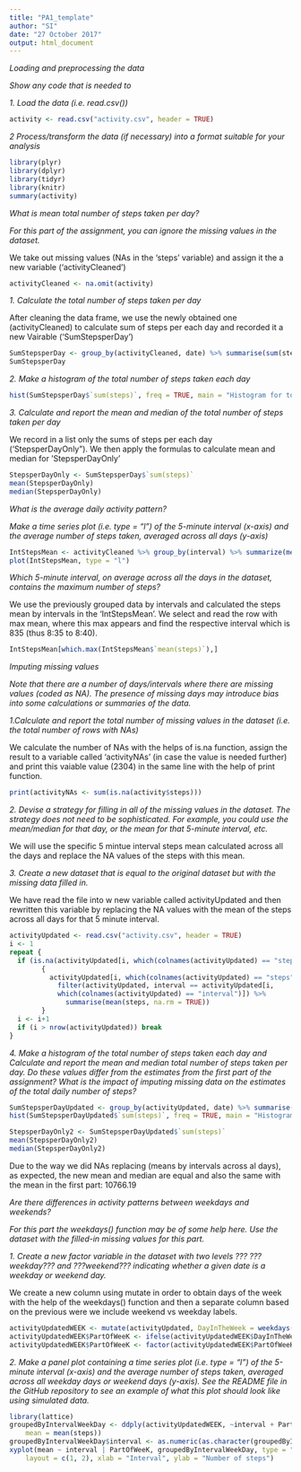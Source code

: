 ---
title: "PA1_template"
author: "SI"
date: "27 October 2017"
output: html_document
---



*Loading and preprocessing the data*

*Show any code that is needed to*

*1. Load the data (i.e. read.csv())*

```{r read data}
activity <- read.csv("activity.csv", header = TRUE)
```

*2 Process/transform the data (if necessary) into a format suitable for your analysis*

```{r transform data}
library(plyr)
library(dplyr)
library(tidyr)
library(knitr)
summary(activity)

```

*What is mean total number of steps taken per day?*

*For this part of the assignment, you can ignore the missing values in the*
*dataset.*

We take out missing values (NAs in the 'steps' variable) and assign it the a
new variable ('activityCleaned')

```{r NA cleaning}
activityCleaned <- na.omit(activity)
```

*1. Calculate the total number of steps taken per day*

After cleaning the data frame, we use the newly obtained one (activityCleaned) 
to calculate sum of steps per each day and recorded it a new Vairable
('SumStepsperDay') 

```{r Sum of steps per Day}
SumStepsperDay <- group_by(activityCleaned, date) %>% summarise(sum(steps))
SumStepsperDay
```

*2. Make a histogram of the total number of steps taken each day*

```{r Histogram Total no of Steps per Day}
hist(SumStepsperDay$`sum(steps)`, freq = TRUE, main = "Histogram for total steps per each day", xlab = "Total no of steps in a day", ylab = "Frequency (no of days with a total no of steps taken)", plot = TRUE)
```

*3. Calculate and report the mean and median of the total number of steps taken per day *

We record in a list only the sums of steps per each day ('StepsperDayOnly").
We then apply the formulas to calculate mean and median for 'StepsperDayOnly'

```{r Mean and Median of the total no of steps per day}
StepsperDayOnly <- SumStepsperDay$`sum(steps)`
mean(StepsperDayOnly)
median(StepsperDayOnly)
```

*What is the average daily activity pattern?*

*Make a time series plot (i.e. type = "l") of the 5-minute interval (x-axis)*
*and the average number of steps taken, averaged across all days (y-axis)*

```{r Plot for 5 min intervals}
IntStepsMean <- activityCleaned %>% group_by(interval) %>% summarize(mean(steps))
plot(IntStepsMean, type = "l")
```


*Which 5-minute interval, on average across all the days in the dataset, *
*contains the maximum number of steps?*

We use the previously grouped  data by intervals and calculated the steps mean
by intervals in the 'IntStepsMean'.
We select and read the row with max mean, where this max appears and find 
the respective interval which is 835 (thus 8:35 to 8:40).

```{r Get interval with max mean of steps}
IntStepsMean[which.max(IntStepsMean$`mean(steps)`),]
```


*Imputing missing values*

*Note that there are a number of days/intervals where there are missing values*
*(coded as NA). The presence of missing days may introduce bias into some*
*calculations or summaries of the data.*

*1.Calculate and report the total number of missing values in the dataset (i.e.*
*the total number of rows with NAs)*


We calculate the number of NAs with the helps of is.na function, assign the
result to a variable called 'activityNAs' (in case the value is needed further)
and print this vaiable value (2304) in the same line with the help of print
function.

```{r Count NAs on steps rows}
print(activityNAs <- sum(is.na(activity$steps)))
```


*2. Devise a strategy for filling in all of the missing values in the dataset.*
*The strategy does not need to be sophisticated. For example, you could use*
*the mean/median for that day, or the mean for that 5-minute interval, etc.*

We will use the specific 5 mintue interval steps mean calculated across all
the days and replace the NA values of the steps with this mean.

*3. Create a new dataset that is equal to the original dataset but with the *
*missing data filled in.*

We have read the file into w new variable called activityUpdated and then
rewritten this variable by replacing the NA values with the mean of the steps
across all days for that 5 minute interval.

```{r New var with NAs replacing}
activityUpdated <- read.csv("activity.csv", header = TRUE)
i <- 1
repeat {
  if (is.na(activityUpdated[i, which(colnames(activityUpdated) == "steps")])) 
        {
          activityUpdated[i, which(colnames(activityUpdated) == "steps")] <- 
            filter(activityUpdated, interval == activityUpdated[i,
            which(colnames(activityUpdated) == "interval")]) %>%
              summarise(mean(steps, na.rm = TRUE))
        }
  i <- i+1
  if (i > nrow(activityUpdated)) break
}
```


*4. Make a histogram of the total number of steps taken each day and Calculate*
*and report the mean and median total number of steps taken per day. Do these*
*values differ from the estimates from the first part of the assignment? What*
*is the impact of imputing missing data on the estimates of the total daily*
*number of steps?*

```{r Histogram Total no of Steps per Day after replacing NAs}
SumStepsperDayUpdated <- group_by(activityUpdated, date) %>% summarise(sum(steps))
hist(SumStepsperDayUpdated$`sum(steps)`, freq = TRUE, main = "Histogram for total steps per each day", xlab = "Total no of steps in a day", ylab = "Frequency (no of days with a total no of steps taken)", plot = TRUE)
```

```{r Mean and Median of the total no of steps per day (NAs replaced)}
StepsperDayOnly2 <- SumStepsperDayUpdated$`sum(steps)`
mean(StepsperDayOnly2)
median(StepsperDayOnly2)
```


Due to the way we did NAs replacing (means by intervals across al days), as
expected, the new mean and median are equal and also the same with the mean in
the first part: 10766.19

*Are there differences in activity patterns between weekdays and weekends?*

*For this part the weekdays() function may be of some help here. Use the*
*dataset with the filled-in missing values for this part.*


*1. Create a new factor variable in the dataset with two levels ??? ???weekday???*
*and ???weekend??? indicating whether a given date is a weekday or weekend day.*


We create a new column using mutate in order to obtain days of the week with
the help of the weekdays() function and then a separate column based on the
previous were we include weekend vs weekday labels. 


```{r Create Weekend vs Weekday labels}
activityUpdatedWEEK <- mutate(activityUpdated, DayInTheWeek = weekdays(as.Date(date)))
activityUpdatedWEEK$PartOfWeeK <- ifelse(activityUpdatedWEEK$DayInTheWeek == "Saturday" | activityUpdatedWEEK$DayInTheWeek == "Sunday", "Weekend", "Weekday")
activityUpdatedWEEK$PartOfWeeK <- factor(activityUpdatedWEEK$PartOfWeeK)
```


*2. Make a panel plot containing a time series plot (i.e. type = "l") of the*
*5-minute interval (x-axis) and the average number of steps taken, averaged*
*across all weekday days or weekend days (y-axis). See the README file in the*
*GitHub repository to see an example of what this plot should look like using*
*simulated data.*

```{r Plot}
library(lattice)
groupedByIntervalWeekDay <- ddply(activityUpdatedWEEK, ~interval + PartOfWeeK, summarise, 
    mean = mean(steps))
groupedByIntervalWeekDay$interval <- as.numeric(as.character(groupedByIntervalWeekDay$interval))
xyplot(mean ~ interval | PartOfWeeK, groupedByIntervalWeekDay, type = "l", 
    layout = c(1, 2), xlab = "Interval", ylab = "Number of steps")
```


